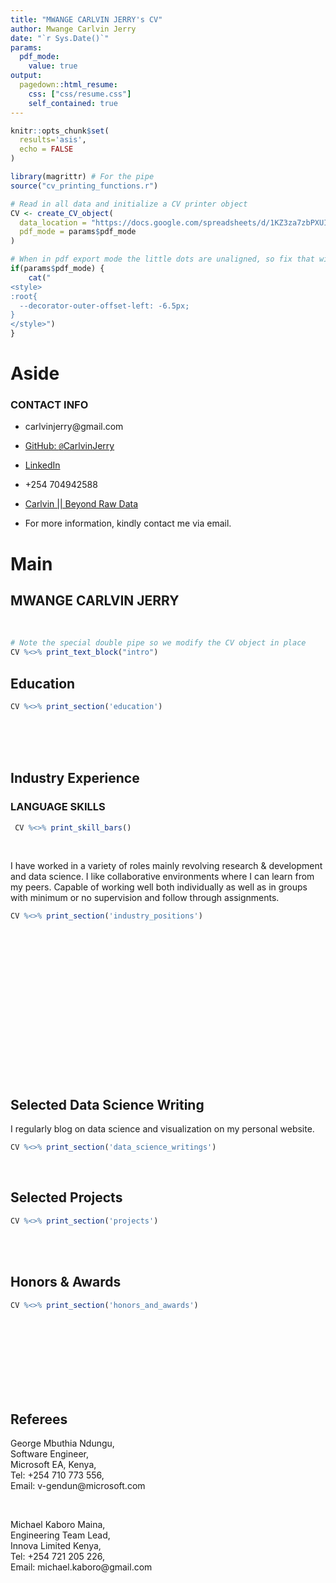 ```yaml
---
title: "MWANGE CARLVIN JERRY's CV"
author: Mwange Carlvin Jerry
date: "`r Sys.Date()`"
params:
  pdf_mode:
    value: true
output:
  pagedown::html_resume:
    css: ["css/resume.css"]
    self_contained: true
---
```


```r
knitr::opts_chunk$set(
  results='asis', 
  echo = FALSE
)

library(magrittr) # For the pipe
source("cv_printing_functions.r")

# Read in all data and initialize a CV printer object
CV <- create_CV_object(
  data_location = "https://docs.google.com/spreadsheets/d/1KZ3za7zbPXUITjnWR_f9tvrrtTnce_W1YoSxhqrFkJw/edit?usp=sharing",  
  pdf_mode = params$pdf_mode
)

```


```r
# When in pdf export mode the little dots are unaligned, so fix that with some conditional CSS.
if(params$pdf_mode) {
    cat("
<style>
:root{
  --decorator-outer-offset-left: -6.5px;
}
</style>")
}
```


Aside
================================================================================

<!-- ```{r} -->
<!-- # Build interactive network of positions colored by section -->
<!-- # and connected if they occurred in the same year -->
<!-- datadrivencv::build_network_logo(CV$entries_data) -->
<!-- ``` -->


<!-- ```{r} -->
<!-- if(params$pdf_mode){ -->
<!--   cat("View this CV online with links at _carlvinjerry.me/cv/_") -->
<!-- } else { -->
<!--   cat("[<i class='fas fa-download'></i> Download a PDF of this CV](https://github.com/CarlvinJerry/Resume/carlvin_cv.pdf)") -->
<!-- } -->
<!-- ``` -->

### CONTACT INFO

- <i class="fa fa-envelope"></i> carlvinjerry@gmail.com

- <i class="fa fa-github"></i> [GitHub: `@`CarlvinJerry](https://github.com/CarlvinJerry)

- <i class="fa fa-linkedin"></i> [LinkedIn](https://www.linkedin.com/in/carlvinmwange/)

- <i class="fa fa-mobile" aria-hidden="true"></i> +254 704942588

- <i class="fa fa-home"></i> [Carlvin || Beyond Raw Data](https://beyondrawdata.rbind.io/)

- For more information, kindly contact me via email.

<!-- <br> -->
<!-- -------------------------------------------------------------------------------- -->



<!-- ### LANGUAGE SKILLS -->

<!-- ```{r} -->
<!--  CV %<>% print_skill_bars() -->
<!-- ``` -->



Main
================================================================================

MWANGE CARLVIN JERRY {#title}
--------------------------------------------------------------------------------
<br>

```r
# Note the special double pipe so we modify the CV object in place
CV %<>% print_text_block("intro") 
```


Education {data-icon=graduation-cap data-concise=true}
--------------------------------------------------------------------------------

```r
CV %<>% print_section('education')
```

<br><br><br>

Industry Experience {data-icon=suitcase}
--------------------------------------------------------------------------------

::: aside 

### LANGUAGE SKILLS
```r
 CV %<>% print_skill_bars()
```


<br>

I have worked in a variety of roles mainly revolving research & development and data science. I like collaborative environments where I can learn from my peers. Capable of working well both individually as well as in groups with minimum or no supervision and 
follow through assignments.

::: 

```r
CV %<>% print_section('industry_positions')
```

<!-- These breaks just force a new page so section doesnt get cut off -->
<br>
<br>
<br>
<br>
<br>
<br>
<br>
<br>
<br>
<br>
<br>
<br>
<br><br>


Selected Data Science Writing {data-icon=chart-line}
--------------------------------------------------------------------------------

::: aside

I regularly blog on data science and visualization on my personal website.

:::

```r
CV %<>% print_section('data_science_writings')
```

<br>


Selected Projects  {data-icon=tasks}
--------------------------------------------------------------------------------

```r
CV %<>% print_section('projects')
```


<br>
<br>


Honors & Awards  {data-icon=trophy}
--------------------------------------------------------------------------------

```r
CV %<>% print_section('honors_and_awards')
```

<br>
<br>
<br>
<br>
<br><br><br>

Referees  {data-icon=users}
--------------------------------------------------------------------------------


George Mbuthia Ndungu,  
Software Engineer,  
Microsoft EA, Kenya,  
Tel: +254 710 773 556,  
Email: v-gendun@microsoft.com  

<br>

Michael Kaboro Maina,  
Engineering Team Lead,  
Innova Limited Kenya,  
Tel: +254 721 205 226,  
Email: michael.kaboro@gmail.com